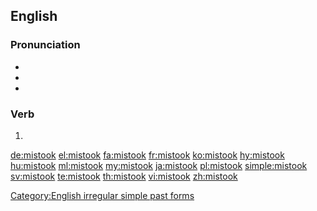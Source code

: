 ==English==

===Pronunciation===
* {{IPA|/mɪsˈtʊk/|lang=en}}
* {{audio|en-us-mistook.ogg|Audio (US)|lang=en}}
* {{rhymes|ʊk|lang=en}}

===Verb===
{{head|en|verb form}}

# {{en-simple past of|mistake}}

[[Category:English irregular simple past forms]]

[[de:mistook]]
[[el:mistook]]
[[fa:mistook]]
[[fr:mistook]]
[[ko:mistook]]
[[hy:mistook]]
[[hu:mistook]]
[[ml:mistook]]
[[my:mistook]]
[[ja:mistook]]
[[pl:mistook]]
[[simple:mistook]]
[[sv:mistook]]
[[te:mistook]]
[[th:mistook]]
[[vi:mistook]]
[[zh:mistook]]